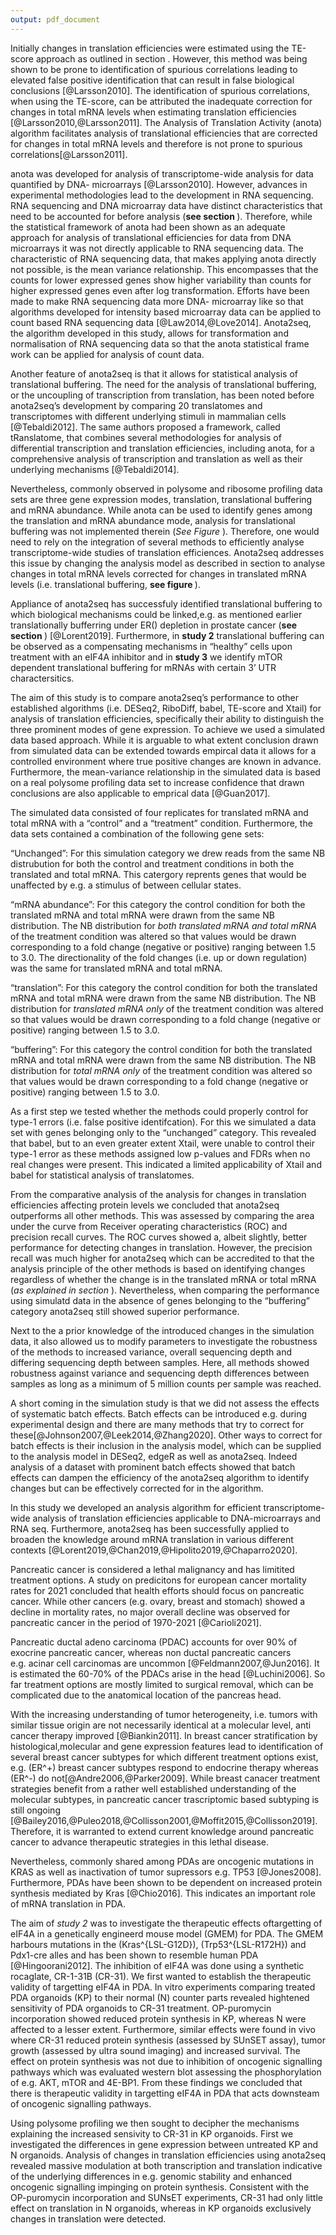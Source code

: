 ```yaml
---
output: pdf_document
---
```



\chapter{Results and discussion}

\section{Study 1 - Generally applicable transcriptome-wide analysis of translation using anota2seq}

Initially changes in translation efficiencies were estimated using the TE-score approach as outlined in section \ref{algorithm}. However, this method was being shown to be prone to identification of spurious correlations leading to elevated false positive identification that can result in false biological conclusions [@Larsson2010]. The identification of spurious correlations, when using the TE-score, can be attributed the inadequate correction for changes in total mRNA levels when estimating translation efficiencies [@Larsson2010,@Larsson2011]. The Analysis of Translation Activity (anota) algorithm facilitates analysis of translational efficiencies that are corrected for changes in total mRNA levels and therefore is not prone to spurious correlations[@Larsson2011]. 

anota was developed for analysis of transcriptome-wide analysis for data quantified by DNA- microarrays [@Larsson2010]. However, advances in experimental methodologies lead to the development in RNA sequencing. RNA sequencing and DNA microarray data have distinct characteristics that need to be accounted for before analysis (**see section \ref{algorithm}**). Therefore, while the statistical framework of anota had been shown as an adequate approach for analysis of translational efficiencies for data from DNA microarrays it was not directly applicable to RNA sequencing data. The characteristic of RNA sequencing data, that makes applying anota directly not possible, is the mean variance relationship. This encompasses that the counts for lower expressed genes show higher variability than counts for higher expressed genes even after log transformation. Efforts have been made to make RNA sequencing data more DNA- microarray like so that algorithms developed for intensity based microarray data can be applied to count based RNA sequencing data [@Law2014,@Love2014]. Anota2seq, the algorithm developed in this study, allows for transformation and normalisation of RNA sequencing data so that the anota statistical frame work can be applied for analysis of count data. 

Another feature of anota2seq is that it allows for statistical analysis of translational buffering. The need for the analysis of translational buffering, or the uncoupling of transcription from translation, has been noted before anota2seq's development by comparing 20 translatomes and transcriptomes with different underlying  stimuli in mammalian cells [@Tebaldi2012]. The same authors proposed a framework, called tRanslatome, that combines several methodologies for analysis of differential transcription and translation efficiencies, including anota, for a comprehensive analysis of transcription and translation as well as their underlying mechanisms [@Tebaldi2014].

\begin{wrapfigure}{o}{0.5\textwidth}
  \includegraphics{./figures/geneModes_anota2seq.pdf}
  \caption{anota2seq gene model for analysis of translational buffering /offsetting - Total mRNA expression is set out against translated mRNA expression for each biological replicate and treatment condition. The model shows total mRNA changes that are independent of translated mRNA changes which is classified as translational buffering. It is important to distinguish between the gene modes as their regulation could be due to different underlying biological mechanisms (see section \ref{modes}).
  \label{fig:anota2seq}}
\end{wrapfigure}

Nevertheless, commonly observed in polysome and ribosome profiling data sets are three gene expression modes, translation, translational buffering and mRNA abundance. While anota can be used to identify genes among the translation and mRNA abundance mode, analysis for translational buffering was not implemented therein (*See Figure \ref{fig:anota}*). Therefore, one would need to rely on the integration of several methods to efficiently analyse transcriptome-wide studies of translation efficiences. Anota2seq addresses this issue by changing the analysis model as described in section \ref{algorithm} to analyse changes in total mRNA levels corrected for changes in translated mRNA levels (i.e. translational buffering, **see figure \ref{fig:anota2seq}**). 

Appliance of anota2seq has successfuly identified translational buffering to which biological mechanisms could be linked,e.g. as mentioned earlier translationally bufferring under ER\(\alpha\) depletion in prostate cancer (**see section \ref{modeBuffering}**) [@Lorent2019]. Furthermore, in **study 2** translational buffering can be observed as a compensating mechanisms in "healthy" cells upon treatment with an eIF4A inhibitor and in **study 3** we identify  mTOR dependent translational buffering for mRNAs with certain 3' UTR charactersitics.

The aim of this study is to compare anota2seq's performance to other established algorithms (i.e. DESeq2, RiboDiff, babel, TE-score and Xtail) for analysis of translation efficiencies, specifically their ability to distinguish the three prominent modes of gene expression. To achieve we used a simulated data based approach. While it is arguable to what extent conclusion drawn from simulated data can be extended towards empircal data it allows for a controlled environment where true positive changes are known in advance. Furthermore, the mean-variance relationship in the simulated data is based on a real polysome profiling data set to increase confidence that drawn conclusions are also applicable to emprical data [@Guan2017].

The simulated data consisted of four replicates for translated mRNA and total mRNA with a "control" and a "treatment" condition. Furthermore, the data sets contained a combination of the following gene sets:

"Unchanged": For this simulation category we drew reads from the same NB distrubution for both the control and treatment conditions in both the translated and total mRNA. This catergory reprents genes that would be unaffected by e.g. a stimulus of between cellular states.

"mRNA abundance": For this category the control condition for both the translated mRNA and total mRNA were drawn from the same NB distribution. The NB distribution for *both translated mRNA and total mRNA* of the treatment condition was altered so that values would be drawn corresponding to a fold change (negative or positive) ranging between 1.5 to 3.0. The directionality of the fold changes (i.e. up or down regulation) was the same for translated mRNA and total mRNA.

"translation": For this category the control condition for both the translated mRNA and total mRNA were drawn from the same NB distribution. The NB distribution for *translated mRNA only* of the treatment condition was altered so that values would be drawn corresponding to a fold change (negative or positive) ranging between 1.5 to 3.0.

"buffering": For this category the control condition for both the translated mRNA and total mRNA were drawn from the same NB distribution. The NB distribution for *total mRNA only* of the treatment condition was altered so that values would be drawn corresponding to a fold change (negative or positive) ranging between 1.5 to 3.0.

As a first step we tested whether the methods could properly control for type-1 errors (i.e. false positive identifcation). For this we simulated a data set with genes belonging only to the "unchanged" category. This revealed that babel, but to an even greater extent Xtail, were unable to control their type-1 error as these methods assigned low p-values and FDRs when no real changes were present. This indicated a limited applicability of Xtail and babel for statistical analysis of translatomes.

From the comparative analysis  of the analysis for changes in translation efficiencies affecting protein levels we concluded that anota2seq outperforms all other methods. This was assessed by comparing the area under the curve from Receiver operating characteristics (ROC) and precision recall curves. The ROC curves showed a, albeit slightly, better performance for detecting changes in translation. However, the precision recall was much higher for anota2seq which can be accredited to that the analysis principle of the other methods is based on identifying changes regardless of whether the change is in the translated mRNA or total mRNA (*as explained in section \ref{algorithm}*). Nevertheless, when comparing the performance using simulatd data in the absence of genes belonging to the "buffering" category anota2seq still showed superior performance. 

Next to the a prior knowledge of the introduced changes in the simulation data, it also allowed us to modify parameters to investigate the robustness of the methods to increased variance, overall sequencing depth and differing sequencing depth between samples. Here, all methods showed robustness against variance and sequencing depth differences between samples as long as a minimum of 5 million counts per sample was reached. 

A short coming in the simulation study is that we did not assess the effects of systematic batch effects. Batch effects can be introduced e.g. during experimental design and there are many methods that try to correct for these[@Johnson2007,@Leek2014,@Zhang2020]. Other ways to correct for batch effects is their inclusion in the analysis model, which can be supplied to the analysis model in DESeq2, edgeR as well as anota2seq. Indeed analysis of a dataset with prominent batch effects showed that batch effects can dampen the efficiency of the anota2seq algorithm to identify changes but can be effectively corrected for in the algorithm.

In this study we developed an analysis algorithm for efficient transcriptome-wide analysis of translation efficiencies applicable to DNA-microarrays and RNA seq. Furthermore, anota2seq has been successfully applied to broaden the knowledge around mRNA translation in various different contexts [@Lorent2019,@Chan2019,@Hipolito2019,@Chaparro2020]. 


\section{Study 2 - eIF4A supports an oncogenic translation program in pancreatic ductal adenocarcinoma}

Pancreatic cancer is considered a lethal malignancy and has limitited treatment options. A study on predicitons for european cancer mortality rates for 2021 concluded that health efforts should focus on pancreatic cancer. While other cancers (e.g. ovary, breast and stomach) showed a decline in mortality rates, no major overall decline was observed for pancreatic cancer in the period of 1970-2021 [@Carioli2021].

Pancreatic ductal adeno carcinoma (PDAC) accounts for over 90% of exocrine pancreatic cancer, whereas non ductal pancreatic cancers e.g. acinar cell carcinomas are uncommon [@Feldmann2007,@Jun2016]. It is estimated the 60-70% of the PDACs arise in the head [@Luchini2006]. So far treatment options are mostly limited to surgical removal, which can be complicated due to the anatomical location of the pancreas head. 

With the increasing understanding of tumor heterogeneity, i.e. tumors with similar tissue origin are not necessarily identical at a molecular level,  anti cancer therapy improved [@Biankin2011]. In breast cancer stratification by histological,molecular and gene expression features lead to identification of several breast cancer subtypes for which different treatment options exist, e.g. \(ER^+\) breast cancer subtypes respond to endocrine therapy whereas \(ER^-\) do not[@Andre2006,@Parker2009]. While breast canacer treatment strategies benefit from a rather well established understanding of the molecular subtypes, in pancreatic cancer trascriptomic based subtyping is still ongoing [@Bailey2016,@Puleo2018,@Collisson2001,@Moffit2015,@Collisson2019]. Therefore, it is warranted to extend current knowledge around pancreatic cancer to advance therapeutic strategies in this lethal disease.

Nevertheless, commonly shared among PDAs are oncogenic mutations in KRAS as well as inactivation of tumor supressors e.g. TP53 [@Jones2008]. Furthermore, PDAs have been shown to be dependent on increased protein synthesis mediated by Kras [@Chio2016]. This indicates an important role of mRNA translation in PDA. 

The aim of *study 2* was to investigate the therapeutic effects oftargetting of eIF4A in a genetically engineerd mouse model (GMEM) for PDA. The GMEM harbours mutations in the \(Kras^{LSL-G12D}\), \(Trp53^{LSL-R172H}\) and Pdx1-cre alles and has been shown to resemble human PDA [@Hingoorani2012]. The inhibition of eIF4A was done using a synthetic rocaglate, CR-1-31B (CR-31). We first wanted to establish the therapeutic validity of targetting eIF4A in PDA. In vitro experiments comparing treated PDA organoids (KP) to their normal (N) counter parts revealed hightened sensitivity of PDA organoids to CR-31 treatment. OP-puromycin incorporation showed reduced protein synthesis in KP, whereas N were affected to a lesser extent. Furthermore, similar effects were found in vivo where CR-31 reduced protein synthesis (assessed by SUnSET assay), tumor growth (assessed by ultra sound imaging) and increased survival. The effect on protein synthesis was not due to inhibition of oncogenic signalling pathways which was evaluated western blot assessing the phosphorylation of e.g. AKT, mTOR and 4E-BP1. From these findings we concluded that there is therapeutic validity in targetting eIF4A in PDA that acts downsteam of oncogenic signalling pathways.

Using polysome profiling we then sought to decipher the mechanisms explaining the increased sensivity to CR-31 in KP organoids.  First we investigated the differences in gene expression between untreated KP and N organoids. Analysis of changes in translation efficiencies using anota2seq revealed massive modulation at both transcription and translation indicative of the underlying differences in e.g. genomic stability and enhanced oncogenic signalling impinging on protein synthesis. Consistent with the OP-puromycin incorporation and SUNsET experiments, CR-31 had only little effect on translation in N organoids, whereas in KP organoids exclusively changes in translation were detected.











\section{Study 3 - mTOR-dependent translational buffering overrides transcriptome alterations leading to
maintained proteome composition}

